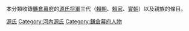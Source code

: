本分類收錄[[鐮倉幕府|鐮倉幕府]]的[[清和源氏|源氏]][[征夷大將軍|将軍]]三代（[[源賴朝|賴朝]]、[[源賴家|賴家]]、[[源實朝|實朝]]）以及親族的條目。

[[Category:將軍家|源氏]]
[[Category:河內源氏|Category:河內源氏]]
[[Category:鎌倉幕府人物|Category:鎌倉幕府人物]]